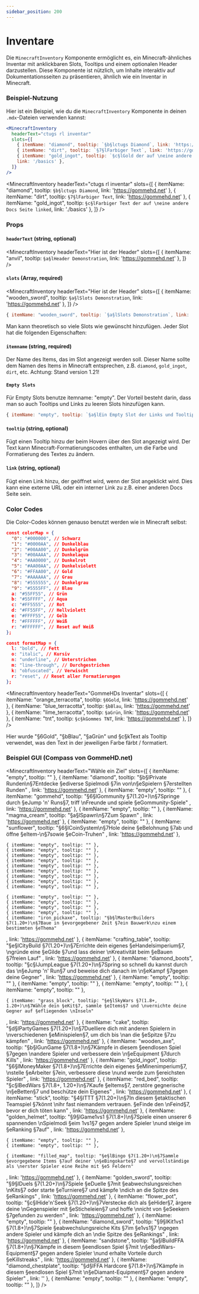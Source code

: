 ```yaml
---
sidebar_position: 200
---
```




# Inventare

Die `MinecraftInventory` Komponente ermöglicht es, ein Minecraft-ähnliches Inventar mit anklickbaren Slots, Tooltips und einem optionalen Header darzustellen. Diese Komponente ist nützlich, um Inhalte interaktiv auf Dokumentationsseiten zu präsentieren, ähnlich wie ein Inventar in Minecraft.

### Beispiel-Nutzung

Hier ist ein Beispiel, wie du die `MinecraftInventory` Komponente in deinen `.mdx`-Dateien verwenden kannst:

```jsx
<MinecraftInventory 
  headerText="ctugs rl inventar" 
  slots={[
    { itemName: "diamond", tooltip: `§b§lctugs Diamond`, link: 'https://gommehd.net' },
    { itemName: "dirt", tooltip: `§7§lFarbiger Text`, link: 'https://gommehd.net' },
    { itemName: "gold_ingot", tooltip: `§c§lGold der auf \neine andere Docs Seite linked`, 
    link: '/basics' },
  ]}
/>
```


<MinecraftInventory 
 headerText="ctugs rl inventar" 
  slots={[
    { itemName: "diamond", tooltip: `§b§lctugs Diamond`, link: 'https://gommehd.net' },
    { itemName: "dirt", tooltip: `§7§lFarbiger Text`, link: 'https://gommehd.net' },
    { itemName: "gold_ingot", tooltip: `§c§lFarbiger Text der auf \neine andere Docs Seite linked`, link: './basics' },
  ]}
/>

### Props

#### `headerText` (string, optional)

<MinecraftInventory 
 headerText="Hier ist der Header" 
  slots={[
    { itemName: "anvil", tooltip: `§a§lHeader Demonstration`, link: 'https://gommehd.net' },
  ]} 
/>

#### `slots` (Array, required)

<MinecraftInventory 
 headerText="Hier ist der Header" 
  slots={[
    { itemName: "wooden_sword", tooltip: `§a§lSlots Demonstration`, link: 'https://gommehd.net' },
  ]} 
/>

```js
{ itemName: "wooden_sword", tooltip: `§a§lSlots Demonstration`, link: 'https://gommehd.net' },
```

Man kann theoretisch so viele Slots wie gewünscht hinzufügen. Jeder Slot hat die folgenden Eigenschaften:

#### `itemname` (string, required)

Der Name des Items, das im Slot angezeigt werden soll. Dieser Name sollte dem Namen des Items in Minecraft entsprechen, z.B. `diamond`, `gold_ingot`, `dirt`, etc.
Achtung: Stand version 1.21!

#### `Empty Slots`

Für Empty Slots benutze itemname: "empty". Der Vorteil besteht darin, dass
man so auch Tooltips und Links zu leeren Slots hinzufügen kann.

```js
{ itemName: "empty", tooltip: `§a§lEin Empty Slot der Links und Tooltips kann.`, link: 'https://gommehd.net' },
```


#### `tooltip` (string, optional)

Fügt einen Tooltip hinzu der beim Hovern über den Slot angezeigt wird. Der Text kann 
Minecraft-Formatierungscodes enthalten, um die Farbe und Formatierung des Textes zu ändern.

#### `link` (string, optional)

Fügt einen Link hinzu, der geöffnet wird, wenn der Slot angeklickt wird. Dies kann eine externe URL oder ein interner Link zu z.B. einer anderen Docs Seite sein.


### Color Codes

Die Color-Codes können genauso benutzt werden wie in Minecraft selbst:

```json
const colorMap = {
  "0": "#000000", // Schwarz
  "1": "#0000AA", // Dunkelblau
  "2": "#00AA00", // Dunkelgrün
  "3": "#00AAAA", // Dunkelaqua
  "4": "#AA0000", // Dunkelrot
  "5": "#AA00AA", // Dunkelviolett
  "6": "#FFAA00", // Gold
  "7": "#AAAAAA", // Grau
  "8": "#555555", // Dunkelgrau
  "9": "#5555FF", // Blau
  a: "#55FF55", // Grün
  b: "#55FFFF", // Aqua
  c: "#FF5555", // Rot
  d: "#FF55FF", // Hellviolett
  e: "#FFFF55", // Gelb
  f: "#FFFFFF", // Weiß
  r: "#FFFFFF", // Reset auf Weiß
};

const formatMap = {
  l: "bold", // Fett
  o: "italic", // Kursiv
  n: "underline", // Unterstrichen
  m: "line-through", // Durchgestrichen
  k: "obfuscated", // Verwischt
  r: "reset", // Reset aller Formatierungen
};
```

<MinecraftInventory 
 headerText="GommeHDs Inventar" 
  slots={[
    { itemName: "orange_terracotta", tooltip: `§6Gold`, link: 'https://gommehd.net' },
    { itemName: "blue_terracotta", tooltip: `§bBlau`, link: 'https://gommehd.net' },
    { itemName: "lime_terracotta", tooltip: `§aGrün`, link: 'https://gommehd.net' },
    { itemName: "tnt", tooltip: `§c§kGommes TNT`, link: 'https://gommehd.net' },
  ]}
/>

Hier wurde "§6Gold", "§bBlau", "§aGrün" und §c§kText als Tooltip verwendet, was den Text in der jeweiligen Farbe färbt / formatiert.

### Beispiel GUI (Compass von GommeHD.net)


<MinecraftInventory 
  headerText="Wähle ein Ziel" 
  slots={[
    { itemName: "empty", tooltip: "" },
    { itemName: "diamond", tooltip: "§b§lPrivate Runden\n§7Entdecke §ediverse Spielmodi §7in von\n§eSpielern §7erstellten Runden"
, link: 'https://gommehd.net' },
    { itemName: "empty", tooltip: "" },
    { itemName: "gommehd", tooltip: "§6§lGommunity §7(1.20+)\n§7Springe durch §eJump 'n' Runs§7, triff \nFreunde und spiele §eGommunity-Spiele"
, link: 'https://gommehd.net' },
    { itemName: "empty", tooltip: "" },
    { itemName: "magma_cream", tooltip: "§a§lSpawn\n§7Zum Spawn"
, link: 'https://gommehd.net' },
    { itemName: "empty", tooltip: "" },
    { itemName: "sunflower", tooltip: "§6§lCoinSystem\n§7Hole deine §eBelohnung §7ab und öffne §eItem-\n§7sowie §eCoin-Truhen"
, link: 'https://gommehd.net' },

    { itemName: "empty", tooltip: "" },
    { itemName: "empty", tooltip: "" },
    { itemName: "empty", tooltip: "" },
    { itemName: "empty", tooltip: "" },
    { itemName: "empty", tooltip: "" },
    { itemName: "empty", tooltip: "" },
    { itemName: "empty", tooltip: "" },
    { itemName: "empty", tooltip: "" },
    { itemName: "empty", tooltip: "" },

    { itemName: "empty", tooltip: "" },
    { itemName: "empty", tooltip: "" },
    { itemName: "empty", tooltip: "" },
    { itemName: "empty", tooltip: "" },
    { itemName: "iron_pickaxe", tooltip: "§b§lMasterBuilders §7(1.20+)\n§7Baue in §evorgegebener Zeit §7ein Bauwerk\nzu einem bestimmten §eThema"
, link: 'https://gommehd.net' },
    { itemName: "crafting_table", tooltip: "§e§lCityBuild §7(1.20+)\n§7Errichte dein eigenes §eHandelsimperium§7, \ngründe eine §eGilde §7und lass deiner \nKreativität beim §eBauen §7freien Lauf"
, link: 'https://gommehd.net' },
    { itemName: "diamond_boots", tooltip: "§c§lJumpLeague §7(1.20+)\n§7Spring so schnell du kannst durch das \n§eJump 'n' Run§7 und beweise dich danach im \n§eKampf §7gegen deine Gegner"
, link: 'https://gommehd.net' },
    { itemName: "empty", tooltip: "" },
    { itemName: "empty", tooltip: "" },
    { itemName: "empty", tooltip: "" },
    { itemName: "empty", tooltip: "" },

    { itemName: "grass_block", tooltip: "§e§lSkyWars §7(1.8+, 1.20+)\n§7Wähle dein §eKit§7, sammle §eItems§7 und \nvernichte deine Gegner auf §efliegenden \nInseln"
, link: 'https://gommehd.net' },
    { itemName: "cake", tooltip: "§d§lPartyGames §7(1.20+)\n§7Duelliere dich mit anderen Spielern in \nverschiedenen §eMinispielen§7, um dich bis \nan die §eSpitze §7zu kämpfen"
, link: 'https://gommehd.net' },
    { itemName: "wooden_axe", tooltip: "§b§lGunGame §7(1.8+)\n§7Kämpfe in diesem §eendlosen Spiel §7gegen \nandere Spieler und verbessere dein \n§eEquipment §7durch Kills"
, link: 'https://gommehd.net' },
    { itemName: "gold_ingot", tooltip: "§6§lMoneyMaker §7(1.8+)\n§7Errichte dein eigenes §eMinenimperium§7, \nstelle §eArbeiter §7ein, verbessere diese \nund werde zum §ereichsten Spieler"
, link: 'https://gommehd.net' },
    { itemName: "red_bed", tooltip: "§c§lBedWars §7(1.8+, 1.20+)\n§7Kaufe §eItems§7, zerstöre gegnerische \n§eBetten§7 und beschütze dein Eigenes"
, link: 'https://gommehd.net' },
    { itemName: "stick", tooltip: "§4§lTTT §7(1.20+)\n§7In diesem §etaktischen Teamspiel §7könnt \nihr fast niemandem vertrauen. §eFinde den \nFeind§7, bevor er dich töten kann"
, link: 'https://gommehd.net' },
    { itemName: "golden_helmet", tooltip: "§9§lGame1vs1 §7(1.8+)\n§7Spiele einen unserer 6 spannenden \nSpielmodi §eim 1vs1§7 gegen andere Spieler \nund steige im §eRanking §7auf"
, link: 'https://gommehd.net' },

    { itemName: "empty", tooltip: "" },
    { itemName: "empty", tooltip: "" },

    { itemName: "filled_map", tooltip: "§e§lBingo §7(1.20+)\n§7Sammle §evorgegebene Items §7auf deiner \n§eBingokarte§7 und vervollständige als \nerster Spieler eine Reihe mit §e5 Feldern"
, link: 'https://gommehd.net' },
    { itemName: "golden_sword", tooltip: "§9§lDuels §7(1.20+)\n§7Spiele §eDuelle §7mit §eabwechslungsreichen \nKits§7 oder starte §eTurniere§7 und kämpfe \ndich an die Spitze des §eRankings"
, link: 'https://gommehd.net' },
    { itemName: "flower_pot", tooltip: "§c§lHide'n'Seek §7(1.20+)\n§7Verstecke dich als §eHider§7, ärgere deine \nGegenspieler mit §eSticheleien§7 und hoffe \nnicht von §eSeekern §7gefunden zu werden"
, link: 'https://gommehd.net' },
    { itemName: "empty", tooltip: "" },
    { itemName: "diamond_sword", tooltip: "§9§lKit1vs1 §7(1.8+)\n§7Spiele §eabwechslungsreiche Kits §7im §e1vs1§7 \ngegen andere Spieler und kämpfe dich an \ndie Spitze des §eRankings"
, link: 'https://gommehd.net' },
    { itemName: "sandstone", tooltip: "§a§lBuildFFA §7(1.8+)\n§7Kämpfe in diesem §eendlosen Spiel §7mit \n§eBedWars-Equipment§7 gegen andere Spieler \nund erhalte Vorteile durch §eKillstreaks"
, link: 'https://gommehd.net' },
    { itemName: "diamond_chestplate", tooltip: "§d§lFFA Hardcore §7(1.8+)\n§7Kämpfe in diesem §eendlosen Spiel §7mit \n§eDiamant-Equipment§7 gegen andere Spieler"
, link: '' },
    { itemName: "empty", tooltip: "" },
    { itemName: "empty", tooltip: "" },
  ]}
/>
